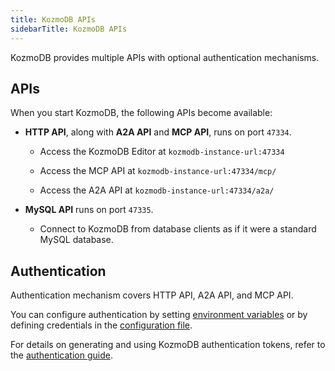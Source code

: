 ```yaml
---
title: KozmoDB APIs
sidebarTitle: KozmoDB APIs
---
```


KozmoDB provides multiple APIs with optional authentication mechanisms.

## APIs

When you start KozmoDB, the following APIs become available:

* **HTTP API**, along with **A2A API** and **MCP API**, runs on port `47334`.

  - Access the KozmoDB Editor at `kozmodb-instance-url:47334`

  - Access the MCP API at `kozmodb-instance-url:47334/mcp/`

  - Access the A2A API at `kozmodb-instance-url:47334/a2a/`

* **MySQL API** runs on port `47335`.

  - Connect to KozmoDB from database clients as if it were a standard MySQL database.

## Authentication

Authentication mechanism covers HTTP API, A2A API, and MCP API.

You can configure authentication by setting [environment variables](/setup/environment-vars#kozmodb-authentication) or by defining credentials in the [configuration file](/setup/custom-config#auth).

For details on generating and using KozmoDB authentication tokens, refer to the [authentication guide](/rest/authentication).
